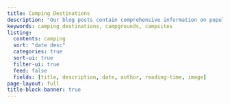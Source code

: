 ```yaml
---
title: Camping Destinations
description: "Our blog posts contain comprehensive information on popular camping desitnations."
keywords: camping destinations, campgrounds, campsites
listing:
  contents: camping
  sort: "date desc"
  categories: true
  sort-ui: true
  filter-ui: true
  feed: false
  fields: [title, description, date, author, reading-time, image]
page-layout: full
title-block-banner: true
---
```

